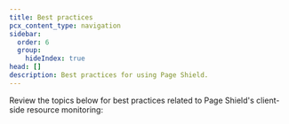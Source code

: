 ```yaml
---
title: Best practices
pcx_content_type: navigation
sidebar:
  order: 6
  group:
    hideIndex: true
head: []
description: Best practices for using Page Shield.
---
```



Review the topics below for best practices related to Page Shield's client-side resource monitoring:

<DirectoryListing />
